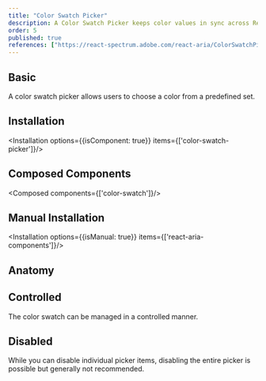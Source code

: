 ```yaml
---
title: "Color Swatch Picker"
description: A Color Swatch Picker keeps color values in sync across React Aria color components. It makes building color pickers with custom layouts a breeze through composition.
order: 5
published: true
references: ["https://react-spectrum.adobe.com/react-aria/ColorSwatchPicker.html#props"]
---
```


## Basic
A color swatch picker allows users to choose a color from a predefined set.
<How toUse="colors/color-swatch/color-swatch-picker-demo" />

## Installation
<Installation options={{isComponent: true}} items={['color-swatch-picker']}/>

## Composed Components
<Composed components={['color-swatch']}/>

## Manual Installation
<Installation options={{isManual: true}} items={['react-aria-components']}/>
<SourceCode toShow='color-swatch-picker'/>

## Anatomy
<Anatomy show='color-swatch-picker-anatomy'/>

## Controlled
The color swatch can be managed in a controlled manner.
<How toUse="colors/color-swatch/color-swatch-controlled-demo" />

## Disabled
While you can disable individual picker items, disabling the entire picker is possible but generally not recommended.
<How toUse="colors/color-swatch/color-swatch-picker-item-disabled-demo" />
